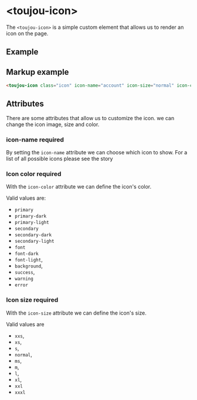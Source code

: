 # &lt;toujou-icon&gt;
The `<toujou-icon>` is a simple custom element that allows us to render an icon on the page.


## Example
<toujou-icon class="icon" icon-name="star" icon-size="l" icon-color="primary"></toujou-icon>


## Markup example
```html
<toujou-icon class="icon" icon-name="account" icon-size="normal" icon-color="primary"></toujou-icon>
```

## Attributes
There are some attributes that allow us to customize the icon. we can change the icon image, size and color.


### icon-name <toujou-chip class="chip" chip-bg-color="warning">required</toujou-chip>
By setting the `icon-name` attribute we can choose which icon to show. For a list of all possible icons please see the story

### Icon color <toujou-chip class="chip" chip-bg-color="warning">required</toujou-chip>
With the `icon-color` attribute we can define the icon's color.

Valid values are:
- `primary`
- `primary-dark`
- `primary-light`
- `secondary`
- `secondary-dark`
- `secondary-light`
- `font`
- `font-dark`
- `font-light`,
- `background`,
- `success`,
- `warning`
- `error`

### Icon size <toujou-chip class="chip" chip-bg-color="warning">required</toujou-chip>
With the `icon-size` attribute we can define the icon's size.

Valid values are
- `xxs`,
- `xs`,
- `s`,
- `normal`,
- `ms`,
- `m`,
- `l`,
- `xl`,
- `xxl`
- `xxxl`
